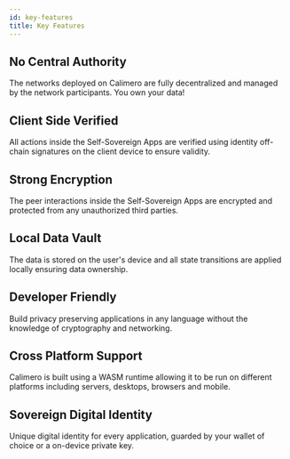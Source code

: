 ```yaml
---
id: key-features
title: Key Features
---
```


## No Central Authority

The networks deployed on Calimero are fully decentralized and managed by the
network participants. You own your data!

## Client Side Verified

All actions inside the Self-Sovereign Apps are verified using identity off-chain
signatures on the client device to ensure validity.

## Strong Encryption

The peer interactions inside the Self-Sovereign Apps are encrypted and protected
from any unauthorized third parties.

## Local Data Vault

The data is stored on the user's device and all state transitions are applied
locally ensuring data ownership.

## Developer Friendly

Build privacy preserving applications in any language without the knowledge of
cryptography and networking.

## Cross Platform Support

Calimero is built using a WASM runtime allowing it to be run on different
platforms including servers, desktops, browsers and mobile.

## Sovereign Digital Identity

Unique digital identity for every application, guarded by your wallet of choice
or a on-device private key.
